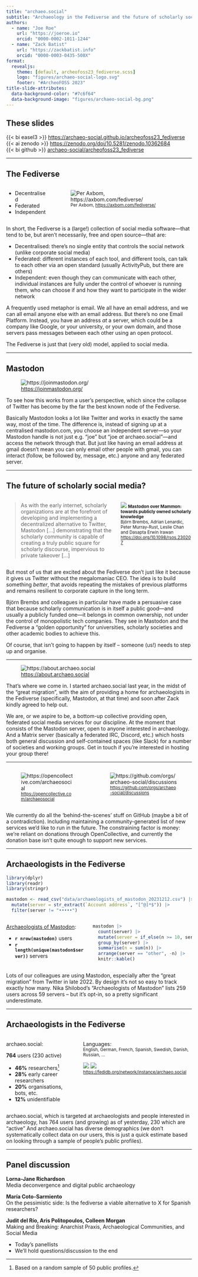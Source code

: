 ```yaml
---
title: "archaeo.social"
subtitle: "Archaeology in the Fediverse and the future of scholarly social media"
authors:
  - name: "Joe Roe"
    url: "https://joeroe.io"
    orcid: "0000-0002-1011-1244"
  - name: "Zack Batist"
    url: "https://zackbatist.info"
    orcid: "0000-0003-0435-508X"
format: 
  revealjs:
    theme: [default, archeofoss23_fediverse.scss]
    logo: "figures/archaeo-social-logo.svg"
    footer: "#ArcheoFOSS 2023"
title-slide-attributes:
  data-background-color: "#7c6f64"
  data-background-image: "figures/archaeo-social-bg.png"
---
```


## These slides

{{< bi easel3 >}} <https://archaeo-social.github.io/archeofoss23_fediverse>  
{{< ai zenodo >}} <https://zenodo.org/doi/10.5281/zenodo.10362684>  
{{< bi github >}} [archaeo-social/archeofoss23_fediverse](https://github.com/archaeo-social/archeofoss23_fediverse)

---

## The Fediverse

:::: {.columns}

:::{.column}
- Decentralised
- Federated
- Independent
:::

:::{.column}
![<small>Per Axbom, <https://axbom.com/fediverse/></small>](figures/fediverse-branches-axbom-30-CC-BY-SA.png)
:::

::::

:::{.notes}
In short, the Fediverse is a (large!) collection of social media software—that tend to be, but aren't necessarily, free and open source—that are:

- Decentralised: there's no single entity that controls the social network (unlike corporate social media)
- Federated: different instances of each tool, and different tools, can talk to each other via an open standard (usually ActivityPub, but there are others)
- Independent: even though they can communicate with each other, individual instances are fully under the control of whoever is running them, who can choose if and how they want to participate in the wider network

A frequently used metaphor is email. We all have an email address, and we can all email anyone else with an email address. But there's no one Email Platform. Instead, you have an address *at* a server, which could be a company like Google, or your university, or your own domain, and those servers pass messages between each other using an open protocol. 

The Fediverse is just that (very old) model, applied to social media.
:::

---

## Mastodon

![<https://joinmastodon.org/>](figures/archaeo-social-mastodon.png)

:::{.notes}
To see how this works from a user's perspective, which since the collapse of Twitter has become by the far the best known node of the Fediverse.

Basically Mastodon looks a lot like Twitter and works in exactly the same way, most of the time. The difference is, instead of signing up at a centralised mastodon.com, you choose an independent server—so your Mastodon handle is not just e.g. "joe" but "joe *at* archaeo.social"—and access the network through that. But just like having an email address at gmail doesn't mean you can only email other people with gmail, you can interact (follow, be followed by, message, etc.) anyone and any federated server.
:::

---

## The future of scholarly social media?

::::{.columns}

:::{.column width="60%"}
> As with the early internet, scholarly organizations are at the forefront of developing and implementing a decentralized alternative to Twitter, Mastodon [...] demonstrating that the scholarly community is capable of creating a truly public square for scholarly discourse, impervious to private takeover [...]
:::


:::{.column width="40%"}
![](figures/mastodon-over-mammon.jpg)
<small>**Mastodon over Mammon: towards publicly owned scholarly knowledge**  
Björn Brembs, Adrian Lenardic, Peter Murray-Rust, Leslie Chan and Dasapta Erwin Irawan  
<https://doi.org/10.1098/rsos.230207></small>
:::

::::

:::{.notes}
But most of us that are excited about the Fediverse don't just like it because it gives us Twitter without the megalomaniac CEO.
The idea is to build something *better*, that avoids repeating the mistakes of previous platforms and remains resilient to corporate capture in the long term.

Björn Brembs and colleagues in particular have made a persuasive case that because scholarly communication is in itself a public good—and usually a publicly funded one—it belongs in common ownership, not under the control of monopolistic tech companies.
They see in Mastodon and the Fediverse a "golden opportunity" for universities, scholarly societies and other academic bodies to achieve this.

Of course, that isn't going to happen by itself – someone (us!) needs to step up and organise.
:::

---

<!-- ## archaeo.social -->

![<https://about.archaeo.social>](figures/archaeo-social-about.png)

:::{.notes}
That's where we come in.
I started archaeo.social last year, in the midst of the "great migration", with the aim of providing a home for archaeologists in the Fediverse (specifically, Mastodon, at that time) and soon after Zack kindly agreed to help out.

We are, or we aspire to be, a bottom-up collective providing open, federated social media services for our discipline.
At the moment that consists of the Mastodon server, open to anyone interested in archaeology.
And a Matrix server (basically a federated IRC, Discord, etc.) which hosts both general discussion and self-contained spaces (like Slack) for a number of societies and working groups.
Get in touch if you're interested in hosting your group there!
:::

---

<!-- ## archaeo.social -->

::::{.columns}

:::{.column}
![<small><https://opencollective.com/archaeosocial></small>](figures/archaeo-social-opencollective.png)
:::

:::{.column}
![<small><https://github.com/orgs/archaeo-social/discussions></small>](figures/archaeo-social-ideas.png)
:::

::::

:::{.notes}
We currently do all the 'behind-the-scenes' stuff on GitHub (maybe a bit of a contradiction).
Including maintaining a community-generated list of new services we'd like to run in the future.
The constraining factor is money: we're reliant on donations through OpenCollective, and currently the donation base isn't quite enough to support new services.
:::

---

## Archaeologists in the Fediverse

```r
library(dplyr)
library(readr)
library(stringr)

mastodon <- read_csv("data/archaeologists_of_mastodon_20231212.csv") |>
  mutate(server = str_extract(`Account address`, "[^@]*$")) |>
  filter(server != "•••••")
```

::::{.columns}

:::{.column}
[Archaeologists of Mastodon](https://stark1tty.github.io/Mastodon-Archaeology/):  

- **`r nrow(mastodon)`** users
- **`r length(unique(mastodon$server))`** servers
:::

:::{.column}
```r
mastodon |>
  count(server) |>
  mutate(server = if_else(n >= 10, server, "other")) |>
  group_by(server) |>
  summarise(n = sum(n)) |>
  arrange(server == "other", -n) |>
  knitr::kable()
```
:::

::::

:::{.notes}
Lots of our colleagues are using Mastodon, especially after the "great migration" from Twitter in late 2022.
By design it's not so easy to track exactly how many.
Nika Shilobod's "Archaeologists of Mastodon" lists 259 users across 59 servers – but it's opt-in, so a pretty significant underestimate.
:::

---

## Archaeologists in the Fediverse

::::{.columns}

:::{.column}
archaeo.social:

**764** users (230 active)

- **46%** researchers^[Based on a random sample of 50 public profiles.]
- **28%** early career researchers
- **20%** organisations, bots, etc.
- **12%** unidentifiable
:::

:::{.column}
Languages:  
<small>English, German, French, Spanish, Swedish, Danish, Russian, ...</small>

![](figures/fedidb-total-posts-archaeosocial-chart.jpeg)
![](figures/fedidb-user-growth-archaeosocial-chart.jpeg)
<small><https://fedidb.org/network/instance/archaeo.social></small>
:::

::::

:::{.notes}
archaeo.social, which is targeted at archaeologists and people interested in archaeology, has 764 users (and growing) as of yesterday, 230 which are "active"
And archaeo.social has diverse demographics (we don't systematically collect data on our users, this is just a quick estimate based on looking through a sample of people's public profiles).
:::

---

## Panel discussion

**Lorna-Jane Richardson**  
Media deconvergence and digital public archaeology

**María Coto-Sarmiento**  
On the pessimistic side: Is the fediverse a viable alternative to X for Spanish researchers? 

**Judit del Río, Aris Politopoulos, Colleen Morgan**  
Making and Breaking: Anarchist Praxis, Archaeological Communities, and Social Media


:::{.notes}
* Today's panellists
* We'll hold questions/discussion to the end
:::

